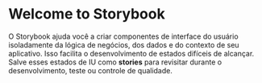<Meta title="Example/Introduction" />

# Welcome to Storybook

O Storybook ajuda você a criar componentes de interface do usuário isoladamente da lógica de negócios, dos dados e do contexto de seu aplicativo.
Isso facilita o desenvolvimento de estados difíceis de alcançar. Salve esses estados de IU como **stories** para revisitar durante o desenvolvimento, teste ou controle de qualidade.
